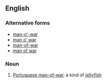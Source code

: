 ==English==

===Alternative forms===
*[[man-o'-war]]
*[[man o' war]]
*[[man-of-war]]
*[[man of war]]

===Noun===
{{en-noun|sg=[[man]]-[[o-]][[war]]|men-o-war}}

# [[Portuguese man-of-war]], a kind of [[jellyfish]]